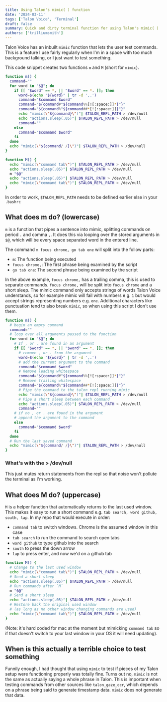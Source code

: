 ```yaml
---
title: Using Talon's mimic( ) function
date: '2024-03-11'
tags: ['Talon Voice', 'Terminal']
draft: false
summary: Quick and dirty terminal function for using Talon's mimic( )
authors: ['trilliumsmith']
---
```


Talon Voice has an inbuilt `mimic` function that lets the user test commands. This is a feature I use fairly regularly when I'm in a space with too much background talking, or I just want to test something.

This code snippet creates two functions `m` and `M` (short for `mimic`).

```bash
function m() {
  command=""
  for word in "$@"; do
    if [[ "$word" == *, || "$word" == *. ]]; then
      word=$(echo "${word}" | tr -d ',.')
      command="$command $word"
      command="${command#"${command%%[![:space:]]*}"}"
      command="${command%"${command##*[![:space:]]}"}"
      echo "mimic(\"${command}\")"| $TALON_REPL_PATH > /dev/null
      echo "actions.sleep(.05)"| $TALON_REPL_PATH > /dev/null
      command=""
    else
      command="$command $word"
    fi
  done
  echo "mimic(\"${command/ /}\")"| $TALON_REPL_PATH > /dev/null
}

function M() {
  echo "mimic(\"command tab\")"| $TALON_REPL_PATH > /dev/null
  echo "actions.sleep(.05)"| $TALON_REPL_PATH > /dev/null
  m "$@"
  echo "actions.sleep(.05)"| $TALON_REPL_PATH > /dev/null
  echo "mimic(\"command tab\")"| $TALON_REPL_PATH > /dev/null
}
```

In order to work, `$TALON_REPL_PATH` needs to be defined earlier else in your `.bashrc`

## What does m do? (lowercase)

`m` is a function that pipes a sentence into mimic, splitting commands on period `.` and comma `,`. It does this via looping over the stored arguments in `$@`, which will be every space separated word in the entered line.

The command `m focus chrome, go tab one` will split into the follow parts:

- `m`: The function being executed
- `focus chrome,`: The first phrase being examined by the script
- `go tab one`: The second phrase being examined by the script

In the above example, `focus chrome,` has a trailing comma, this is used to separate commands. `focus chrome,` will be split into `focus chrome` and a short sleep. The mimic command only accepts strings of words Talon Voice understands, so for example mimic will fail with numbers e.g. `1` but would accept strings representing numbers e.g. `one`. Additional characters like punctuation tend to also break `mimic`, so when using this script I don't use them.

```bash
function m() {
  # begin an empty command
  command=""
  # loop over all arguments passed to the function
  for word in "$@"; do
    # If , or . are found in an argument
    if [[ "$word" == *, || "$word" == *. ]]; then
      # remove , or . from the argument
      word=$(echo "${word}" | tr -d ',.')
      # add the current argument to the command
      command="$command $word"
      # Remove leading whitespace
      command="${command#"${command%%[![:space:]]*}"}"
      # Remove trailing whitespace
      command="${command%"${command##*[![:space:]]}"}"
      # Pipe the command to the talon repl running mimic
      echo "mimic(\"${command}\")"| $TALON_REPL_PATH > /dev/null
      # Pipe a short sleep between each command
      echo "actions.sleep(.05)"| $TALON_REPL_PATH > /dev/null
      command=""
    # if no , or . are found in the argument
    # append the argument to the command
    else
      command="$command $word"
    fi
  done
  # Run the last saved command
  echo "mimic(\"${command/ /}\")"| $TALON_REPL_PATH > /dev/null
}
```

### What's with the > /dev/null

This just mutes return statements from the repl so that noise won't pollute the terminal as I'm working.

## What does M do? (uppercase)

`M` is a helper function that automatically returns to the last used window. This makes it easy to run a short command e.g. `tab search, word github, south, lap`. In my repo that would execute in order:

- `command tab` to switch windows. Chrome is the assumed window in this case
- `tab search` to run the command to search open tabs
- `word github` to type github into the search
- `south` to press the down arrow
- `lap` to press enter, and now we'd on a github tab

```bash
function M() {
  # Change to the last used window
  echo "mimic(\"command tab\")"| $TALON_REPL_PATH > /dev/null
  # Send a short sleep
  echo "actions.sleep(.05)"| $TALON_REPL_PATH > /dev/null
  # Run commands after `M`
  m "$@"
  # Send a short sleep
  echo "actions.sleep(.05)"| $TALON_REPL_PATH > /dev/null
  # Restore back the original used window
  # (as long as no other window changing commands are used)
  echo "mimic(\"command tab\")"| $TALON_REPL_PATH > /dev/null
}
```

(Note: it's hard coded for mac at the moment but mimicking `command tab` so if that doesn't switch to your last window in your OS it will need updating).

## When is this actually a terrible choice to test something

Funnily enough, I had thought that using `mimic` to test if pieces of my Talon setup were functioning properly was totally fine. Turns out no, `mimic` is not the same as actually saying a whole phrase in Talon. This is important when testing commands from other sources like `talon_gaze_ocr`, which depends on a phrase being said to generate timestamp data. `mimic` does not generate that data.
